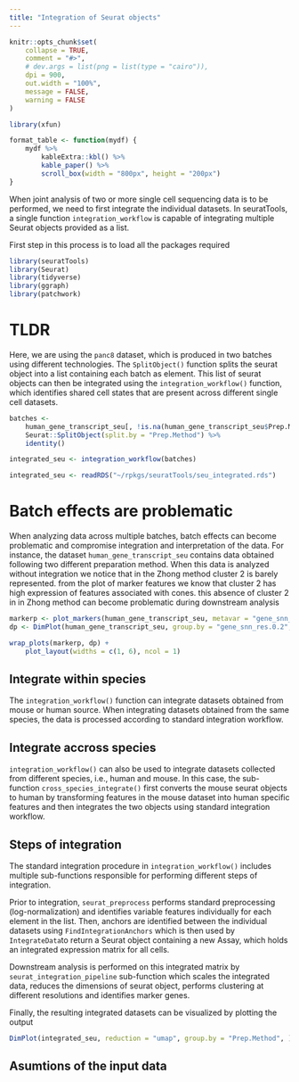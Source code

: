 ```yaml
---
title: "Integration of Seurat objects"
---
```


```r
knitr::opts_chunk$set(
    collapse = TRUE,
    comment = "#>",
    # dev.args = list(png = list(type = "cairo")),
    dpi = 900,
    out.width = "100%",
    message = FALSE,
    warning = FALSE
)

library(xfun)

format_table <- function(mydf) {
    mydf %>%
        kableExtra::kbl() %>%
        kable_paper() %>%
        scroll_box(width = "800px", height = "200px")
}
```

When joint analysis of two or more single cell sequencing data is to be performed, we need to first integrate the individual datasets. In seuratTools, a single function `integration_workflow` is capable of integrating multiple Seurat objects provided as a list.

First step in this process is to load all the packages required

```r
library(seuratTools)
library(Seurat)
library(tidyverse)
library(ggraph)
library(patchwork)
```


# TLDR 

Here, we are using the `panc8` dataset, which is produced in two batches using different technologies. The `SplitObject()` function splits the seurat object into a list containing each batch as element. This list of seurat objects can then be integrated using the `integration_workflow()` function, which identifies shared cell states that are present across different single cell datasets.

```r
batches <-
    human_gene_transcript_seu[, !is.na(human_gene_transcript_seu$Prep.Method)] %>%
    Seurat::SplitObject(split.by = "Prep.Method") %>%
    identity()

integrated_seu <- integration_workflow(batches)
```

```r
integrated_seu <- readRDS("~/rpkgs/seuratTools/seu_integrated.rds")
```


# Batch effects are problematic

When analyzing data across multiple batches, batch effects can become problematic and compromise integration and interpretation of the data. For instance, the dataset `human_gene_transcript_seu` contains data obtained following two different preparation method. When this data is analyzed without integration we notice that in the Zhong method cluster 2 is barely represented. from the plot of marker features we know that cluster 2 has high expression of features associated with cones. this absence of cluster 2 in in Zhong method can become problematic during downstream analysis


```r
markerp <- plot_markers(human_gene_transcript_seu, metavar = "gene_snn_res.0.2", num_markers = 10)
dp <- DimPlot(human_gene_transcript_seu, group.by = "gene_snn_res.0.2", split.by = "Prep.Method")

wrap_plots(markerp, dp) +
    plot_layout(widths = c(1, 6), ncol = 1)
```

## Integrate within species

The `integration_workflow()` function can integrate datasets obtained from mouse or human source. When integrating datasets obtained from the same species, the data is  processed according to standard integration workflow.  

## Integrate accross species 

`integration_workflow()` can also be used to integrate datasets collected from different species, i.e., human and mouse. In this case, the sub-function `cross_species_integrate()` first converts the mouse seurat objects to human by transforming features in the mouse dataset into human specific features and then integrates the two objects using standard integration workflow.

## Steps of integration 

The standard integration procedure in `integration_workflow()` includes multiple sub-functions responsible for performing different steps of integration.

Prior to integration, `seurat_preprocess` performs standard preprocessing (log-normalization) and identifies variable features individually for each element in the list. Then, anchors are identified between the individual datasets using `FindIntegrationAnchors` which is then used by `IntegrateData`to return a Seurat object containing a new Assay, which holds an integrated expression matrix for all cells.

Downstream analysis is performed on this integrated matrix by `seurat_integration_pipeline` sub-function which scales the integrated data, reduces the dimensions of seurat object, performs clustering at different resolutions and identifies marker genes. 

Finally, the resulting integrated datasets can be visualized by plotting the output

```r
DimPlot(integrated_seu, reduction = "umap", group.by = "Prep.Method", )
```

## Asumtions of the input data







